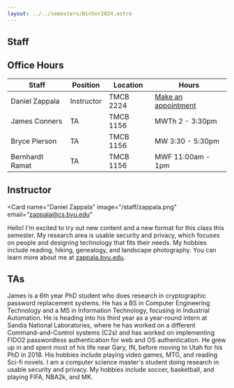 ```yaml
---
layout: ../../semesters/Winter2024.astro
---
```



<article
    class="prose prose-blockquote:not-italic prose-blockquote:font-normal prose-blockquote:text-base prose-blockquote:bg-blue-200 prose-blockquote:border-l-0 prose-blockquote:px-4 prose-blockquote:py-1 prose-blockquote:rounded-lg pb-8 text-lg">

# Staff

## Office Hours

| Staff           | Position   | Location  | Hours                                                      |
| --------------- | ---------- | --------- | ---------------------------------------------------------- |
| Daniel Zappala  | Instructor | TMCB 2224 | [Make an appointment](https://calendly.com/daniel-zappala) |
| James Conners   | TA         | TMCB 1156 | MWTh 2 - 3:30pm                                            |
| Bryce Pierson   | TA         | TMCB 1156 | MW 3:30 - 5:30pm                                           |
| Bernhardt Ramat | TA         | TMCB 1156 | MWF 11:00am - 1pm                                          |

## Instructor

</article>

<Card
  name="Daniel Zappala"
  image="/staff/zappala.png"
  email="zappala@cs.byu.edu"
>
  Hello! I'm excited to try out new content and a new format for this class this
  semester. My research area is usable security and privacy, which focuses on
  people and designing technology that fits their needs. My hobbies include
  reading, hiking, genealogy, and landscape photography. You can learn more
  about me at [zappala.byu.edu](https://zappala.byu.edu).
</Card>

## TAs

<Card name="James Conners" image="/staff/james-conners.jpg">
  James is a 6th year PhD student who does research in cryptographic password
  replacement systems. He has a BS in Computer Engineering Technology and a MS
  in Information Technology, focusing in Industrial Automation. He is heading
  into his third year as a year-round intern at Sandia National Laboratories,
  where he has worked on a different Command-and-Control systems (C2s) and has
  worked on implementing FIDO2 passwordless authentication for web and OS
  authentication. He grew up in and spent most of his life near Gary, IN, before
  moving to Utah for his PhD in 2018. His hobbies include playing video games,
  MTG, and reading Sci-fi novels.
</Card>

<Card name="Bernhardt Ramat" images="/staff/bernhard-ramat.jpg">
  I am a computer science master's student doing research in usable security and
  privacy. My hobbies include soccer, basketball, and playing FIFA, NBA2k, and
  MK.
</Card>
